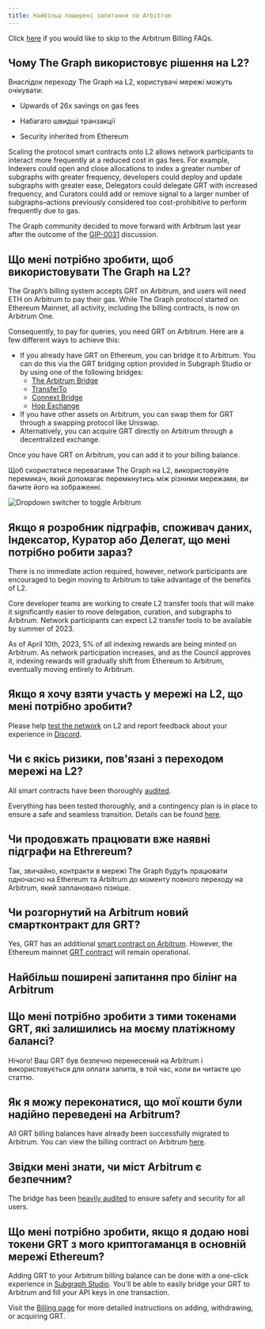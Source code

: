 ```yaml
---
title: Найбільш поширені запитання по Arbitrum
---
```


Click [here](#billing-on-arbitrum-faqs) if you would like to skip to the Arbitrum Billing FAQs.

## Чому The Graph використовує рішення на L2?

Внаслідок переходу The Graph на L2, користувачі мережі можуть очікувати:

- Upwards of 26x savings on gas fees

- Набагато швидші транзакції

- Security inherited from Ethereum

Scaling the protocol smart contracts onto L2 allows network participants to interact more frequently at a reduced cost in gas fees. For example, Indexers could open and close allocations to index a greater number of subgraphs with greater frequency, developers could deploy and update subgraphs with greater ease, Delegators could delegate GRT with increased frequency, and Curators could add or remove signal to a larger number of subgraphs–actions previously considered too cost-prohibitive to perform frequently due to gas.

The Graph community decided to move forward with Arbitrum last year after the outcome of the [GIP-0031](https://forum.thegraph.com/t/gip-0031-arbitrum-grt-bridge/3305) discussion.

## Що мені потрібно зробити, щоб використовувати The Graph на L2?

The Graph’s billing system accepts GRT on Arbitrum, and users will need ETH on Arbitrum to pay their gas. While The Graph protocol started on Ethereum Mainnet, all activity, including the billing contracts, is now on Arbitrum One.

Consequently, to pay for queries, you need GRT on Arbitrum. Here are a few different ways to achieve this:

- If you already have GRT on Ethereum, you can bridge it to Arbitrum. You can do this via the GRT bridging option provided in Subgraph Studio or by using one of the following bridges:
  - [The Arbitrum Bridge](https://bridge.arbitrum.io/?l2ChainId=42161)
  - [TransferTo](https://transferto.xyz/swap)
  - [Connext Bridge](https://bridge.connext.network/)
  - [Hop Exchange](https://app.hop.exchange/#/send?token=ETH)
- If you have other assets on Arbitrum, you can swap them for GRT through a swapping protocol like Uniswap.
- Alternatively, you can acquire GRT directly on Arbitrum through a decentralized exchange.

Once you have GRT on Arbitrum, you can add it to your billing balance.

Щоб скористатися перевагами The Graph на L2, використовуйте перемикач, який допомагає перемкнутись між різними мережами, ви бачите його на зображенні.

![Dropdown switcher to toggle Arbitrum](/img/arbitrum-screenshot-toggle.png)

## Якщо я розробник підграфів, споживач даних, Індексатор, Куратор або Делегат, що мені потрібно робити зараз?

There is no immediate action required, however, network participants are encouraged to begin moving to Arbitrum to take advantage of the benefits of L2.

Core developer teams are working to create L2 transfer tools that will make it significantly easier to move delegation, curation, and subgraphs to Arbitrum. Network participants can expect L2 transfer tools to be available by summer of 2023.

As of April 10th, 2023, 5% of all indexing rewards are being minted on Arbitrum. As network participation increases, and as the Council approves it, indexing rewards will gradually shift from Ethereum to Arbitrum, eventually moving entirely to Arbitrum.

## Якщо я хочу взяти участь у мережі на L2, що мені потрібно зробити?

Please help [test the network](https://testnet.thegraph.com/explorer) on L2 and report feedback about your experience in [Discord](https://discord.gg/graphprotocol).

## Чи є якісь ризики, пов'язані з переходом мережі на L2?

All smart contracts have been thoroughly [audited](https://github.com/graphprotocol/contracts/blob/main/packages/contracts/audits/OpenZeppelin/2022-07-graph-arbitrum-bridge-audit.pdf).

Everything has been tested thoroughly, and a contingency plan is in place to ensure a safe and seamless transition. Details can be found [here](https://forum.thegraph.com/t/gip-0037-the-graph-arbitrum-deployment-with-linear-rewards-minted-in-l2/3551#risks-and-security-considerations-20).

## Чи продовжать працювати вже наявні підграфи на Ethrereum?

Так, звичайно, контракти в мережі The Graph будуть працювати одночасно на Ethereum та Arbitrum до моменту повного переходу на Arbitrum, який заплановано пізніше.

## Чи розгорнутий на Arbitrum новий смартконтракт для GRT?

Yes, GRT has an additional [smart contract on Arbitrum](https://arbiscan.io/address/0x9623063377ad1b27544c965ccd7342f7ea7e88c7). However, the Ethereum mainnet [GRT contract](https://etherscan.io/token/0xc944e90c64b2c07662a292be6244bdf05cda44a7) will remain operational.

## Найбільш поширені запитання про білінг на Arbitrum

## Що мені потрібно зробити з тими токенами GRT, які залишились на моєму платіжному балансі?

Нічого! Ваш GRT був безпечно перенесений на Arbitrum і використовується для оплати запитів, в той час, коли ви читаєте цю статтю.

## Як я можу переконатися, що мої кошти були надійно переведені на Arbitrum?

All GRT billing balances have already been successfully migrated to Arbitrum. You can view the billing contract on Arbitrum [here](https://arbiscan.io/address/0x1B07D3344188908Fb6DEcEac381f3eE63C48477a).

## Звідки мені знати, чи міст Arbitrum є безпечним?

The bridge has been [heavily audited](https://code4rena.com/contests/2022-10-the-graph-l2-bridge-contest) to ensure safety and security for all users.

## Що мені потрібно зробити, якщо я додаю нові токени GRT з мого криптогаманця в основній мережі Ethereum?

Adding GRT to your Arbitrum billing balance can be done with a one-click experience in [Subgraph Studio](https://thegraph.com/studio/). You'll be able to easily bridge your GRT to Arbitrum and fill your API keys in one transaction.

Visit the [Billing page](/billing/) for more detailed instructions on adding, withdrawing, or acquiring GRT.
